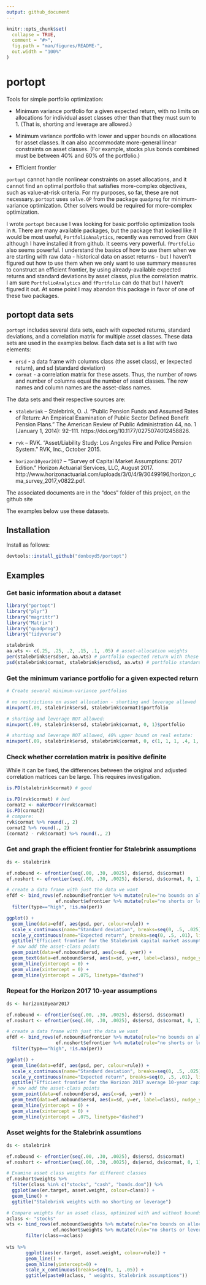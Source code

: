 ```yaml
---
output: github_document
---
```


<!-- README.md is generated from README.Rmd. Please edit that file -->

```r
knitr::opts_chunk$set(
  collapse = TRUE,
  comment = "#>",
  fig.path = "man/figures/README-",
  out.width = "100%"
)
```
# portopt

Tools for simple portfolio optimization:

* Minimum variance portfolio for a given expected return, with no limits on allocations for individual asset classes other than that they must sum to 1. (That is, shorting and leverage are allowed.)

* Minimum variance portfolio with lower and upper bounds on allocations for asset classes. It can also accommodate more-general linear constraints on asset classes. (For example, stocks plus bonds combined must be between 40% and 60% of the portfolio.)

* Efficient frontier

`portopt` cannot handle nonlinear constraints on asset allocations, and it cannot find an optimal portfolio that satisfies more-complex objectives, such as value-at-risk criteria. For my purposes, so far, these are not necessary. `portopt` uses `solve.QP` from the package `quadprog` for minimum-variance optimization. Other solvers would be required for more-complex optimization.

I wrote `portopt` because I was looking for basic portfolio optimization tools in `R`. There are many available packages, but the package that looked like it would be most useful, `PortfolioAnalytics`, recently was removed from `CRAN` although I have installed it from github. It seems very powerful. `fPortfolio` also seems powerful. I understand the basics of how to use them when we are starting with raw data - historical data on asset returns - but I haven't figured out how to use them when we only want to use summary measures to construct an efficient frontier, by using already-available expected returns and standard deviations by asset classs, plus the correlation matrix. I am sure `PortfolioAnalytics` and `fPortfolio` can do that but I haven't figured it out. At some point I may abandon this package in favor of one of these two packages.

## portopt data sets

`portopt` includes several data sets, each with expected returns, standard deviations, and a correlation matrix for multiple asset classes. These data sets are used in the examples below. Each data set is a list with two elements:

* `ersd` - a data frame with columns class (the asset class), er (expected return), and sd (standard deviation)
* `cormat` - a correlation matrix for these assets. Thus, the number of rows and number of columns equal the number of asset classes. The row names and column names are the asset-class names.

The data sets and their respective sources are:

* `stalebrink` -- Stalebrink, O. J. “Public Pension Funds and Assumed Rates of Return: An Empirical Examination of Public Sector Defined Benefit Pension Plans.” The American Review of Public Administration 44, no. 1 (January 1, 2014): 92–111. https://doi.org/10.1177/0275074012458826.

* `rvk` -- RVK. “Asset/Liability Study: Los Angeles Fire and Police Pension System.” RVK, Inc., October 2015.

* `horizon10year2017` -- “Survey of Capital Market Assumptions: 2017 Edition.” Horizon Actuarial Services, LLC, August 2017. http://www.horizonactuarial.com/uploads/3/0/4/9/30499196/horizon_cma_survey_2017_v0822.pdf.

The associated documents are in the "docs" folder of this project, on the github site

The examples below use these datasets.


## Installation

Install as follows:

``` r
devtools::install_github("donboyd5/portopt")
```

## Examples

### Get basic information about a dataset

```r
library("portopt")
library("plyr")
library("magrittr")
library("Matrix")
library("quadprog")
library("tidyverse")

stalebrink
aa.wts <- c(.25, .25, .2, .15, .1, .05) # asset-allocation weights
per(stalebrink$ersd$er, aa.wts) # portfolio expected return with these weights
psd(stalebrink$cormat, stalebrink$ersd$sd, aa.wts) # portfolio standard deviation with these weights

```


### Get the minimum variance portfolio for a given expected return

```r
# Create several minimum-variance portfolios

# no restrictions on asset allocation - shorting and leverage allowed
minvport(.09, stalebrink$ersd, stalebrink$cormat)$portfolio

# shorting and leverage NOT allowed:
minvport(.09, stalebrink$ersd, stalebrink$cormat, 0, 1)$portfolio

# shorting and leverage NOT allowed, 40% upper bound on real estate:
minvport(.09, stalebrink$ersd, stalebrink$cormat, 0, c(1, 1, 1, .4, 1, 1))$portfolio

```


### Check whether correlation matrix is positive definite
While it can be fixed, the differences between the original and adjusted correlation matrices can be large.
This requires investigation.
```r
is.PD(stalebrink$cormat) # good

is.PD(rvk$cormat) # bad
cormat2 <- makePDcorr(rvk$cormat)
is.PD(cormat2)
# compare:
rvk$cormat %>% round(., 2)
cormat2 %>% round(., 2)
(cormat2 - rvk$cormat) %>% round(., 2)

```




### Get and graph the efficient frontier for Stalebrink assumptions

```r

ds <- stalebrink

ef.nobound <- efrontier(seq(.00, .30, .0025), ds$ersd, ds$cormat)
ef.noshort <- efrontier(seq(.00, .30, .0025), ds$ersd, ds$cormat, 0, 1)

# create a data frame with just the data we want
efdf <- bind_rows(ef.nobound$efrontier %>% mutate(rule="no bounds on allocation"),
                  ef.noshort$efrontier %>% mutate(rule="no shorts or leverage")) %>%
  filter(type=="high", !is.na(per))

ggplot() +
  geom_line(data=efdf, aes(psd, per, colour=rule)) +
  scale_x_continuous(name="Standard deviation", breaks=seq(0, .5, .025), limits=c(0, .27), labels = scales::percent) +
  scale_y_continuous(name="Expected return", breaks=seq(0, .5, .01), limits=c(0, .16), labels = scales::percent) +
  ggtitle("Efficient frontier for the Stalebrink capital market assumptions", subtitle="With and without bounds on asset allocations") +
  # now add the asset-class points
  geom_point(data=ef.nobound$ersd, aes(x=sd, y=er)) +
  geom_text(data=ef.nobound$ersd, aes(x=sd, y=er, label=class), nudge_y = +.003) +
  geom_hline(yintercept = 0) +
  geom_vline(xintercept = 0) +
  geom_hline(yintercept = .075, linetype="dashed")

```


### Repeat for the Horizon 2017 10-year assumptions
```r

ds <- horizon10year2017

ef.nobound <- efrontier(seq(.00, .30, .0025), ds$ersd, ds$cormat)
ef.noshort <- efrontier(seq(.00, .30, .0025), ds$ersd, ds$cormat, 0, 1)

# create a data frame with just the data we want
efdf <- bind_rows(ef.nobound$efrontier %>% mutate(rule="no bounds on allocation"),
                  ef.noshort$efrontier %>% mutate(rule="no shorts or leverage")) %>%
  filter(type=="high", !is.na(per))

ggplot() +
  geom_line(data=efdf, aes(psd, per, colour=rule)) +
  scale_x_continuous(name="Standard deviation", breaks=seq(0, .5, .025), limits=c(0, .27), labels = scales::percent) +
  scale_y_continuous(name="Expected return", breaks=seq(0, .5, .01), limits=c(0, .16), labels = scales::percent) +
  ggtitle("Efficient frontier for the Horizon 2017 average 10-year capital market assumptions", subtitle="With and without bounds on asset allocations") +
  # now add the asset-class points
  geom_point(data=ef.nobound$ersd, aes(x=sd, y=er)) +
  geom_text(data=ef.nobound$ersd, aes(x=sd, y=er, label=class), nudge_y = +.003) +
  geom_hline(yintercept = 0) +
  geom_vline(xintercept = 0) +
  geom_hline(yintercept = .075, linetype="dashed")

```


### Asset weights for the Stalebrink assumtions
```r
ds <- stalebrink

ef.nobound <- efrontier(seq(.00, .30, .0025), ds$ersd, ds$cormat)
ef.noshort <- efrontier(seq(.00, .30, .0025), ds$ersd, ds$cormat, 0, 1)

# Examine asset class weights for different classes
ef.noshort$weights %>%
  filter(class %in% c("stocks", "cash", "bonds.dom")) %>%
  ggplot(aes(er.target, asset.weight, colour=class)) +
  geom_line() +
  ggtitle("Stalebrink weights with no shorting or leverage")

# Compare weights for an asset class, optimized with and without bounds
aclass <- "stocks"
wts <- bind_rows(ef.nobound$weights %>% mutate(rule="no bounds on allocation"),
                 ef.noshort$weights %>% mutate(rule="no shorts or leverage")) %>%
       filter(class==aclass)
     
wts %>%
       ggplot(aes(er.target, asset.weight, colour=rule)) +
       geom_line() +
       geom_hline(yintercept=0) +
       scale_x_continuous(breaks=seq(0, 1, .05)) +
       ggtitle(paste0(aclass, " weights, Stalebrink assumptions"))

```



